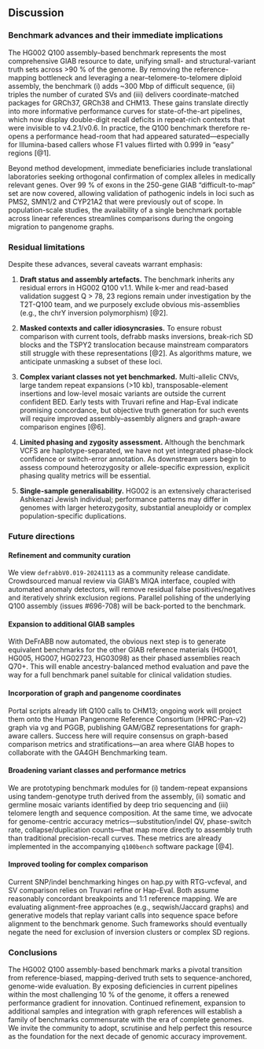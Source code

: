 ## Discussion  

### Benchmark advances and their immediate implications  
The HG002 Q100 assembly–based benchmark represents the most comprehensive GIAB resource to date, unifying small- and structural-variant truth sets across >90 % of the genome.  By removing the reference-mapping bottleneck and leveraging a near–telomere-to-telomere diploid assembly, the benchmark (i) adds ~300 Mbp of difficult sequence, (ii) triples the number of curated SVs and (iii) delivers coordinate-matched packages for GRCh37, GRCh38 and CHM13.  These gains translate directly into more informative performance curves for state-of-the-art pipelines, which now display double-digit recall deficits in repeat-rich contexts that were invisible to v4.2.1/v0.6.  In practice, the Q100 benchmark therefore re-opens a performance head-room that had appeared saturated—especially for Illumina-based callers whose F1 values flirted with 0.999 in “easy” regions [@1].  

Beyond method development, immediate beneficiaries include translational laboratories seeking orthogonal confirmation of complex alleles in medically relevant genes.  Over 99 % of exons in the 250-gene GIAB “difficult-to-map” set are now covered, allowing validation of pathogenic indels in loci such as PMS2, SMN1/2 and CYP21A2 that were previously out of scope.  In population-scale studies, the availability of a single benchmark portable across linear references streamlines comparisons during the ongoing migration to pangenome graphs.  

### Residual limitations  
Despite these advances, several caveats warrant emphasis:  

1. **Draft status and assembly artefacts.**  The benchmark inherits any residual errors in HG002 Q100 v1.1.  While k-mer and read-based validation suggest Q > 78, 23 regions remain under investigation by the T2T-Q100 team, and we purposely exclude obvious mis-assemblies (e.g., the chrY inversion polymorphism) [@2].  

2. **Masked contexts and caller idiosyncrasies.**  To ensure robust comparison with current tools, defrabb masks inversions, break-rich SD blocks and the TSPY2 translocation because mainstream comparators still struggle with these representations [@2].  As algorithms mature, we anticipate unmasking a subset of these loci.  

3. **Complex variant classes not yet benchmarked.**  Multi-allelic CNVs, large tandem repeat expansions (>10 kb), transposable-element insertions and low-level mosaic variants are outside the current confident BED.  Early tests with Truvari refine and Hap-Eval indicate promising concordance, but objective truth generation for such events will require improved assembly–assembly aligners and graph-aware comparison engines [@6].  

4. **Limited phasing and zygosity assessment.**  Although the benchmark VCFS are haplotype-separated, we have not yet integrated phase-block confidence or switch-error annotation.  As downstream users begin to assess compound heterozygosity or allele-specific expression, explicit phasing quality metrics will be essential.  

5. **Single-sample generalisability.**  HG002 is an extensively characterised Ashkenazi Jewish individual; performance patterns may differ in genomes with larger heterozygosity, substantial aneuploidy or complex population-specific duplications.  

### Future directions  

#### Refinement and community curation  
We view `defrabbV0.019-20241113` as a community release candidate.  Crowdsourced manual review via GIAB’s MIQA interface, coupled with automated anomaly detectors, will remove residual false positives/negatives and iteratively shrink exclusion regions.  Parallel polishing of the underlying Q100 assembly (issues #696-708) will be back-ported to the benchmark.  

#### Expansion to additional GIAB samples  
With DeFrABB now automated, the obvious next step is to generate equivalent benchmarks for the other GIAB reference materials (HG001, HG005, HG007, HG02723, HG03098) as their phased assemblies reach Q70+.  This will enable ancestry-balanced method evaluation and pave the way for a full benchmark panel suitable for clinical validation studies.  

#### Incorporation of graph and pangenome coordinates  
Portal scripts already lift Q100 calls to CHM13; ongoing work will project them onto the Human Pangenome Reference Consortium (HPRC-Pan-v2) graph via vg and PGGB, publishing GAM/GBZ representations for graph-aware callers.  Success here will require consensus on graph-based comparison metrics and stratifications—an area where GIAB hopes to collaborate with the GA4GH Benchmarking team.  

#### Broadening variant classes and performance metrics  
We are prototyping benchmark modules for (i) tandem-repeat expansions using tandem-genotype truth derived from the assembly, (ii) somatic and germline mosaic variants identified by deep trio sequencing and (iii) telomere length and sequence composition.  At the same time, we advocate for genome-centric accuracy metrics—substitution/indel QV, phase-switch rate, collapse/duplication counts—that map more directly to assembly truth than traditional precision-recall curves.  These metrics are already implemented in the accompanying `q100bench` software package [@4].  

#### Improved tooling for complex comparison  
Current SNP/indel benchmarking hinges on hap.py with RTG-vcfeval, and SV comparison relies on Truvari refine or Hap-Eval.  Both assume reasonably concordant breakpoints and 1:1 reference mapping.  We are evaluating alignment-free approaches (e.g., seqwish/Jaccard graphs) and generative models that replay variant calls into sequence space before alignment to the benchmark genome.  Such frameworks should eventually negate the need for exclusion of inversion clusters or complex SD regions.  

### Conclusions  
The HG002 Q100 assembly-based benchmark marks a pivotal transition from reference-biased, mapping-derived truth sets to sequence-anchored, genome-wide evaluation.  By exposing deficiencies in current pipelines within the most challenging 10 % of the genome, it offers a renewed performance gradient for innovation.  Continued refinement, expansion to additional samples and integration with graph references will establish a family of benchmarks commensurate with the era of complete genomes.  We invite the community to adopt, scrutinise and help perfect this resource as the foundation for the next decade of genomic accuracy improvement.
